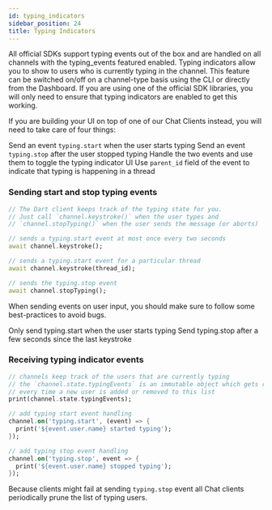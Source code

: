 ```yaml
---
id: typing_indicators
sidebar_position: 24
title: Typing Indicators
---
```


All official SDKs support typing events out of the box and are handled on all channels with the typing_events featured enabled.
Typing indicators allow you to show to users who is currently typing in the channel.
This feature can be switched on/off on a channel-type basis using the CLI or directly from the Dashboard.
If you are using one of the official SDK libraries, you will only need to ensure that typing indicators are enabled to get this working.

If you are building your UI on top of one of our Chat Clients instead, you will need to take care of four things:

Send an event `typing.start` when the user starts typing
Send an event `typing.stop` after the user stopped typing
Handle the two events and use them to toggle the typing indicator UI
Use `parent_id` field of the event to indicate that typing is happening in a thread

### Sending start and stop typing events

```dart
// The Dart client keeps track of the typing state for you.
// Just call `channel.keystroke()` when the user types and
// `channel.stopTyping()` when the user sends the message (or aborts)

// sends a typing.start event at most once every two seconds
await channel.keystroke();

// sends a typing.start event for a particular thread
await channel.keystroke(thread_id);

// sends the typing.stop event
await channel.stopTyping();
```

When sending events on user input, you should make sure to follow some best-practices to avoid bugs.

Only send typing.start when the user starts typing
Send typing.stop after a few seconds since the last keystroke

### Receiving typing indicator events

```dart
// channels keep track of the users that are currently typing
// the `channel.state.typingEvents` is an immutable object which gets regenerated
// every time a new user is added or removed to this list
print(channel.state.typingEvents);

// add typing start event handling
channel.on('typing.start', (event) => {
  print('${event.user.name} started typing');
});

// add typing stop event handling
channel.on('typing.stop', event => {
  print('${event.user.name} stopped typing');
});
```

Because clients might fail at sending `typing.stop` event all Chat clients periodically prune the list of typing users.